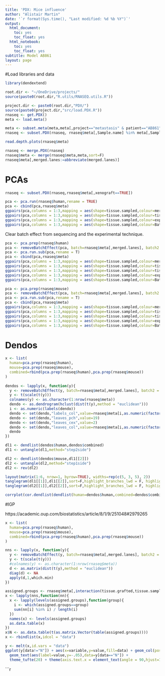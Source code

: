 ```yaml
---
title: 'PDX: Mice influence'
author: "Alistair Martin"
date: '`r format(Sys.time(), "Last modified: %d %b %Y")`'
output:
  html_document:
    toc: yes
    toc_float: yes
  html_notebook:
    toc: yes
    toc_float: yes
subtitle: Model AB861
layout: page
---
```


#Load libraries and data
```r
library(dendextend)

root.dir <- "~/OneDrive/projects/"
source(paste0(root.dir,"R.utils/RNASEQ.utils.R"))

project.dir <- paste0(root.dir,"PDX/")
source(paste0(project.dir,"src/load.PDX.R"))
rnaseq <- get.PDX()
meta <- load.meta()

meta <- subset.meta(meta,meta[,project=="metastasis" & patient=="AB861"])
rnaseq <- subset.PDX(rnaseq, rnaseq$meta[,Sample.name] %in% meta[,Sample.name])
```

```r
read.depth.plots(rnaseq$meta)
```

```r
rnaseq <- merge.PDX(rnaseq)
rnaseq$meta <- merge(rnaseq$meta,meta,sort=F)
rnaseq$meta[,merged.lanes:=abbreviate(merged.lanes)]
```

# PCAs

```r
rnaseq <- subset.PDX(rnaseq,rnaseq$meta[,xenograft==TRUE])
```

```r
pca <- pca.run(rnaseq$human,rename = TRUE)
pca <- cbind(pca,rnaseq$meta)
ggpairs(pca,columns = 1:3,mapping = aes(shape=tissue.sampled,colour=merged.lanes))
ggpairs(pca,columns = 1:3,mapping = aes(shape=tissue.sampled,colour=tissue.grafted))
ggpairs(pca,columns = 1:3,mapping = aes(shape=tissue.sampled,colour=exp.protocol))
ggpairs(pca,columns = 1:3,mapping = aes(shape=tissue.sampled,colour=Batch))
```

Clear batch effect from sequencing and the experimental technique.

```r
pca <- pca.prep(rnaseq$human)
pca <- removeBatchEffect(pca, batch=rnaseq$meta[,merged.lanes], batch2 = rnaseq$meta[,exp.protocol], design=rnaseq$meta[,model.matrix(~tissue.sampled * tissue.grafted)])
pca <- pca.run.sub(pca,rename = T)
pca <- cbind(pca,rnaseq$meta)
ggpairs(pca,columns = 1:3,mapping = aes(shape=tissue.sampled,colour=merged.lanes))
ggpairs(pca,columns = 1:3,mapping = aes(shape=tissue.sampled,colour=tissue.grafted))
ggpairs(pca,columns = 1:3,mapping = aes(shape=tissue.sampled,colour=tissue.sampled))
ggpairs(pca,columns = 1:3,mapping = aes(shape=tissue.sampled,colour=exp.protocol))
ggpairs(pca,columns = 1:3,mapping = aes(shape=tissue.sampled,colour=Batch))
```


```r
pca <- pca.prep(rnaseq$mouse)
pca <- removeBatchEffect(pca, batch=rnaseq$meta[,merged.lanes], batch2 = rnaseq$meta[,exp.protocol], design=rnaseq$meta[,model.matrix(~tissue.sampled * tissue.grafted)])
pca <- pca.run.sub(pca,rename = T)
pca <- cbind(pca,rnaseq$meta)
ggpairs(pca,columns = 1:3,mapping = aes(shape=tissue.sampled,colour=merged.lanes))
ggpairs(pca,columns = 1:3,mapping = aes(shape=tissue.sampled,colour=tissue.grafted))
ggpairs(pca,columns = 1:3,mapping = aes(shape=tissue.sampled,colour=tissue.sampled))
ggpairs(pca,columns = 1:3,mapping = aes(shape=tissue.sampled,colour=exp.protocol))
ggpairs(pca,columns = 1:3,mapping = aes(shape=tissue.sampled,colour=Batch))
```

# Dendos

```r
x <- list(
  human=pca.prep(rnaseq$human),
  mouse=pca.prep(rnaseq$mouse),
  combined=rbind(pca.prep(rnaseq$human),pca.prep(rnaseq$mouse))
)
  
dendos <- lapply(x, function(y){
  y <- removeBatchEffect(y, batch=rnaseq$meta[,merged.lanes], batch2 = rnaseq$meta[,exp.protocol], design=rnaseq$meta[,model.matrix(~tissue.sampled * tissue.grafted)])
  y <- t(scale(t(y)))
  colnames(y) <- as.character(1:nrow(rnaseq$meta))
  dendo <- as.dendrogram(hclust(dist(t(y),method = "euclidean")))
  i <- as.numeric(labels(dendo))
  dendo <- set(dendo,"labels_col",value=rnaseq$meta[i,as.numeric(factor(tissue.grafted,levels = c("AB861M","AB861M-XT1","AB861M-XT1-XM1","AB861M-XT1-XM1-XM1","AB861M-XT1-XM1-XT1")))])
  dendo <- set(dendo,"leaves_pch",value=19)
  dendo <- set(dendo,"leaves_cex",value=2)
  dendo <- set(dendo,"leaves_col",value=rnaseq$meta[i,as.numeric(factor(tissue.sampled,levels = c("T","LN")))])
  dendo
})
```

```r
dl1 <- dendlist(dendos$human,dendos$combined)
dl1 <- untangle(dl1,method="step2side")

dl2 <- dendlist(dendos$mouse,dl1[[2]])
dl2 <- untangle(dl2,method="step1side")
dl2 <- rev(dl2)

layout(matrix(1:6, nrow=1, byrow=TRUE), widths=rep(c(5, 3, 5), 2))
tanglegram(dl1[[1]],dl1[[2]],sort=F,highlight_branches_lwd = F, highlight_distinct_edges=F,common_subtrees_color_lines = F,just_one = F,main_left = "Human",main_right = "Combined")
tanglegram(dl2[[1]],dl2[[2]],sort=F,highlight_branches_lwd = F, highlight_distinct_edges=F,common_subtrees_color_lines = F,just_one = F,main_right = "Mouse")
```



```r
corrplot(cor.dendlist(dendlist(human=dendos$human,combined=dendos$combined,mouse=dendos$mouse)), "pie", "lower")
```

#IGP

https://academic.oup.com/biostatistics/article/8/1/9/251048#2979265

```r
x <- list(
  human=pca.prep(rnaseq$human),
  mouse=pca.prep(rnaseq$mouse),
  combined=rbind(pca.prep(rnaseq$human),pca.prep(rnaseq$mouse))
)

nns <- lapply(x, function(y){
  y <- removeBatchEffect(y, batch=rnaseq$meta[,merged.lanes], batch2 = rnaseq$meta[,exp.protocol], design=rnaseq$meta[,model.matrix(~tissue.sampled * tissue.grafted)])
  y <- t(scale(t(y)))
  #colnames(y) <- as.character(1:nrow(rnaseq$meta))
  d <- as.matrix(dist(t(y),method = "euclidean"))
  diag(d) <- NA
  apply(d,1,which.min)
})

assigned.groups <- rnaseq$meta[,interaction(tissue.grafted,tissue.sampled,drop = T)]
x <- lapply(nns,function(nn){
  x <- lapply(levels(assigned.groups),function(group){
    i <- which(assigned.groups==group)
    sum(nn[i] %in% i) / length(i)
  })
  names(x) <- levels(assigned.groups)
  as.data.table(x)
})
x$N <- as.data.table(t(as.matrix.Vector(table(assigned.groups))))
x <- rbindlist(x,idcol = "data")
```

```r
y <- melt(x,id.vars = "data")
ggplot(y[data!="N"]) + aes(x=variable,y=value,fill=data) + geom_col(position="dodge") + 
  geom_text(aes(label=value,y=-.05),data=y[data=="N"]) + 
  theme_tufte(20) + theme(axis.text.x = element_text(angle = 90,hjust=1))
```


```r